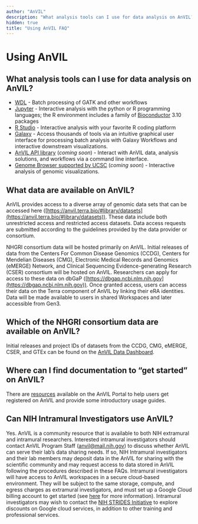 ```yaml
---
author: "AnVIL"
description: "What analysis tools can I use for data analysis on AnVIL? What data are available on AnVIL?"
hidden: true
title: "Using AnVIL FAQ"
---
```


# Using AnVIL

## What analysis tools can I use for data analysis on AnVIL?

- [WDL](https://software.broadinstitute.org/wdl/) - Batch processing of GATK and other workflows
- [Jupyter](https://jupyter.org/) - Interactive analysis with the python or R programming languages; the R environment includes a family of [Bioconductor](https://www.bioconductor.org/) 3.10 packages
- [R Studio](https://rstudio.com/) - Interactive analysis with your favorite R coding platform
- [Galaxy](https://galaxyproject.org/) - Access thousands of tools via an intuitive graphical user interface for processing batch analysis with Galaxy Workflows and interactive downstream visualizations.
- [AnVIL API library](https://github.com/anvilproject/client-apis) (_coming soon_) - Interact with AnVIL data, analysis solutions, and workflows via a command line interface.
- [Genome Browser supported by UCSC](http://genome.ucsc.edu/) (_coming soon_) - Interactive analysis of genomic visualizations.

## What data are available on AnVIL?

AnVIL provides access to a diverse array of genomic data sets that can be accessed here ([https://anvil.terra.bio/#library/datasets](https://anvil.terra.bio/#library/datasets)).
These data include both unrestricted access and restricted access datasets.
Data access requests are submitted according to the guidelines provided by the data provider or consortium.

NHGRI consortium data will be hosted primarily on AnVIL. Initial releases of data from the Centers For Common Disease
Genomics (CCDG), Centers for Mendelian Diseases (CMG), Electronic Medical Records and Genomics (eMERGE) Network, and
Clinical Sequencing Evidence-generating Research (CSER) consortium will be hosted on AnVIL. Researchers can apply for
access to these data on dbGaP ([https://dbgap.ncbi.nlm.nih.gov](https://dbgap.ncbi.nlm.nih.gov)). Once granted access, users can access their data on
the Terra component of AnVIL by linking their eRA identities. Data will be made available to users in shared Workspaces
and later accessible from Gen3.

## Which of the NHGRI consortium data are available on AnVIL?

Initial releases and project IDs of datasets from the CCDG, CMG, eMERGE, CSER, and GTEx can be found on the [AnVIL Data Dashboard]({portalURL}/data/consortia).

## Where can I find documentation to “get started” on AnVIL?

There are [resources](/learn) available on the AnVIL Portal to help users get registered on AnVIL and provide some introductory usage guides.

## Can NIH Intramural Investigators use AnVIL?

Yes. AnVIL is a community resource that is available to both NIH extramural and intramural researchers.
Interested intramural investigators should contact AnVIL Program Staff ([anvil@mail.nih.gov](anvil@mail.nih.gov)) to discuss whether AnVIL can serve their lab’s data sharing needs.
If so, NIH Intramural investigators and their lab members may deposit data in the AnVIL for sharing with the scientific community and may request access to data stored in AnVIL following the procedures described in these FAQs.
Intramural investigators will have access to AnVIL workspaces in a secure cloud-based environment.
They will be subject to the same storage, compute, and egress charges as extramural investigators, and must set up a Google Cloud billing account to get started (see [here](/learn) for more information).
Intramural investigators may wish to contact the [NIH STRIDES Initiative](https://datascience.nih.gov/strides) to explore discounts on Google cloud services, in addition to other training and professional services.
